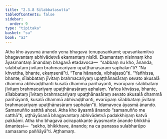 ```yaml
---
title: "2.3.8 Sīlabbatasutta"
tableOfContents: false
sidebar:
  order: 9
type: "tipitaka"
basket: "su"
book: "a3"
---
```



<DynamicBreadcrumb />

<Division number="79" book="a3" bookNo="15" page="225">

<Paragraph number="700" book="a3">
Atha kho āyasmā ānando yena bhagavā tenupasaṅkami; upasaṅkamitvā bhagavantaṃ abhivādetvā ekamantaṃ nisīdi. Ekamantaṃ nisinnaṃ kho āyasmantaṃ ānandaṃ bhagavā etadavoca—  “sabbaṃ nu kho, ānanda, sīlabbataṃ jīvitaṃ brahmacariyaṃ upaṭṭhānasāraṃ saphalan”ti? “Na khvettha, bhante, ekaṃsenā”ti. “Tena hānanda, vibhajassū”ti.
</Paragraph>

<Paragraph number="701" book="a3">
“Yañhissa, bhante, sīlabbataṃ jīvitaṃ brahmacariyaṃ upaṭṭhānasāraṃ sevato akusalā dhammā abhivaḍḍhanti kusalā dhammā parihāyanti, evarūpaṃ sīlabbataṃ jīvitaṃ brahmacariyaṃ upaṭṭhānasāraṃ aphalaṃ. Yañca khvāssa, bhante, sīlabbataṃ jīvitaṃ brahmacariyaṃ upaṭṭhānasāraṃ sevato akusalā dhammā parihāyanti, kusalā dhammā abhivaḍḍhanti, evarūpaṃ sīlabbataṃ jīvitaṃ brahmacariyaṃ upaṭṭhānasāraṃ saphalan”ti. Idamavoca āyasmā ānando. Samanuñño satthā ahosi.
</Paragraph>

<Paragraph number="702" book="a3">
Atha kho āyasmā ānando “samanuñño me satthā”ti, uṭṭhāyāsanā bhagavantaṃ abhivādetvā padakkhiṇaṃ katvā pakkāmi. Atha kho bhagavā acirapakkante āyasmante ānande bhikkhū āmantesi—  “sekho, bhikkhave, ānando; na ca panassa sulabharūpo samasamo paññāyā”ti.

</Paragraph>
</Division>

<Paragraph number="703" type="center" book="a3">
Aṭṭhamaṃ.
</Paragraph>